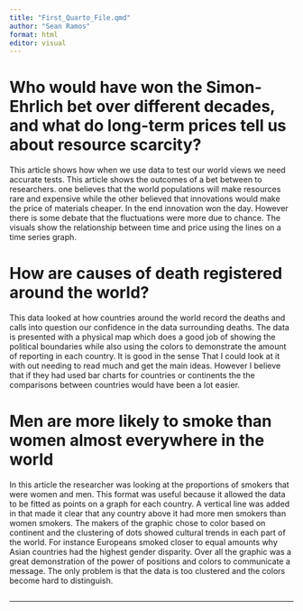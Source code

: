 ```yaml
---
title: "First_Quarto_File.qmd"
author: "Sean Ramos"
format: html
editor: visual
---
```


# Who would have won the Simon-Ehrlich bet over different decades, and what do long-term prices tell us about resource scarcity?

This article shows how when we use data to test our world views we need accurate tests. This article shows the outcomes of a bet between to researchers. one believes that the world populations will make resources rare and expensive while the other believed that innovations would make the price of materials cheaper. In the end innovation won the day. However there is some debate that the fluctuations were more due to chance. The visuals show the relationship between time and price using the lines on a time series graph.

# How are causes of death registered around the world?

This data looked at how countries around the world record the deaths and calls into question our confidence in the data surrounding deaths. The data is presented with a physical map which does a good job of showing the political boundaries while also using the colors to demonstrate the amount of reporting in each country. It is good in the sense That I could look at it with out needing to read much and get the main ideas. However I believe that if they had used bar charts for countries or continents the the comparisons between countries would have been a lot easier.

# Men are more likely to smoke than women almost everywhere in the world

In this article the researcher was looking at the proportions of smokers that were women and men. This format was useful because it allowed the data to be fitted as points on a graph for each country. A vertical line was added in that made it clear that any country above it had more men smokers than women smokers. The makers of the graphic chose to color based on continent and the clustering of dots showed cultural trends in each part of the world. For instance Europeans smoked closer to equal amounts why Asian countries had the highest gender disparity. Over all the graphic was a great demonstration of the power of positions and colors to communicate a message. The only problem is that the data is too clustered and the colors become hard to distinguish.

```{}
```

------------------------------------------------------------------------

# 

# 

